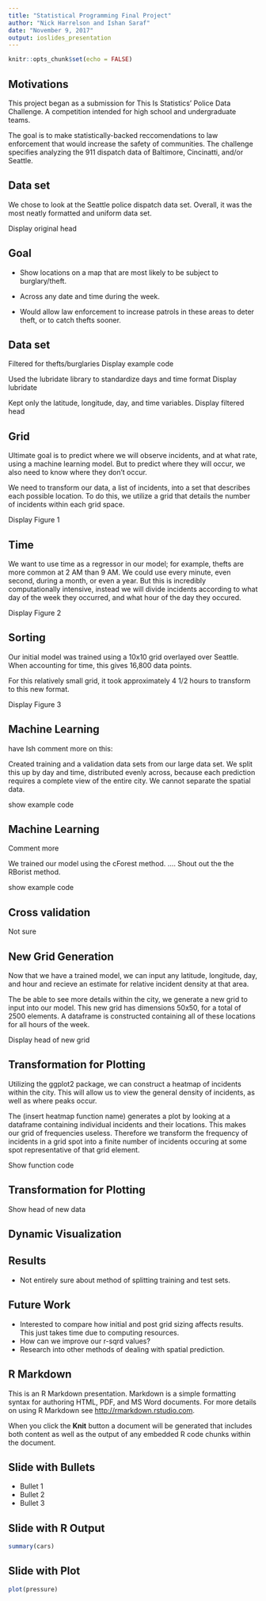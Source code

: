 ```yaml
---
title: "Statistical Programming Final Project"
author: "Nick Harrelson and Ishan Saraf"
date: "November 9, 2017"
output: ioslides_presentation
---
```


```r
knitr::opts_chunk$set(echo = FALSE)
```

## Motivations

This project began as a submission for This Is Statistics' Police Data Challenge. A competition intended for high school and undergraduate teams.

The goal is to make statistically-backed reccomendations to law enforcement that would increase the safety of communities. The challenge specifies analyzing the 911 dispatch data of Baltimore, Cincinatti, and/or Seattle.

## Data set

We chose to look at the Seattle police dispatch data set. Overall, it was the most neatly formatted and uniform data set. 

Display original head 

## Goal

- Show locations on a map that are most likely to be subject to burglary/theft. 
- Across any date and time during the week. 

- Would allow law enforcement to increase patrols in these areas to deter theft, or to catch thefts sooner.

## Data set

Filtered for thefts/burglaries
Display example code

Used the lubridate library to standardize days and time format
Display lubridate

Kept only the latitude, longitude, day, and time variables.
Display filtered head

## Grid

Ultimate goal is to predict where we will observe incidents, and at what rate, using a machine learning model. But to predict where they will occur, we also need to know where they don't occur.

We need to transform our data, a list of incidents, into a set that describes each possible location. To do this, we utilize a grid that details the number of incidents within each grid space.

Display Figure 1

## Time

We want to use time as a regressor in our model; for example, thefts are more common at 2 AM than 9 AM. We could use every minute, even second, during a month, or even a year. But this is incredibly computationally intensive, instead we will divide incidents according to what day of the week they occurred, and what hour of the day they occured. 

Display Figure 2

## Sorting

Our initial model was trained using a 10x10 grid overlayed over Seattle. When accounting for time, this gives 16,800 data points. 

For this relatively small grid, it took approximately 4 1/2 hours to transform to this new format.

Display Figure 3

## Machine Learning

have Ish comment more on this:

Created training and a validation data sets from our large data set. We split this up by day and time, distributed evenly across, because each prediction requires a complete view of the entire city. We cannot separate the spatial data. 

show example code

## Machine Learning

Comment more

We trained our model using the cForest method. .... Shout out the the RBorist method. 

show example code

## Cross validation

Not sure

## New Grid Generation

Now that we have a trained model, we can input any latitude, longitude, day, and hour and recieve an estimate for relative incident density  at that area. 

The be able to see more details within the city, we generate a new grid to input into our model. This new grid has dimensions 50x50, for a total of 2500 elements. A dataframe is constructed containing all of these locations for all hours of the week. 

Display head of new grid

## Transformation for Plotting

Utilizing the ggplot2 package, we can construct a heatmap of incidents within the city. This will allow us to view the general density of incidents, as well as where peaks occur. 

The (insert heatmap function name) generates a plot by looking at a dataframe containing individual incidents and their locations. This makes our grid of frequencies useless. Therefore we transform the frequency of incidents in a grid spot into a finite number of incidents occuring at some spot representative of that grid element. 

Show function code

## Transformation for Plotting

Show head of new data

## Dynamic Visualization

## Results

- Not entirely sure about method of splitting training and test sets. 


## Future Work

- Interested to compare how initial and post grid sizing affects results. This just takes time due to computing resources. 
- How can we improve our r-sqrd values?
- Research into other methods of dealing with spatial prediction. 


## R Markdown

This is an R Markdown presentation. Markdown is a simple formatting syntax for authoring HTML, PDF, and MS Word documents. For more details on using R Markdown see <http://rmarkdown.rstudio.com>.

When you click the **Knit** button a document will be generated that includes both content as well as the output of any embedded R code chunks within the document.

## Slide with Bullets

- Bullet 1
- Bullet 2
- Bullet 3

## Slide with R Output

```r
summary(cars)
```

## Slide with Plot

```r
plot(pressure)
```

